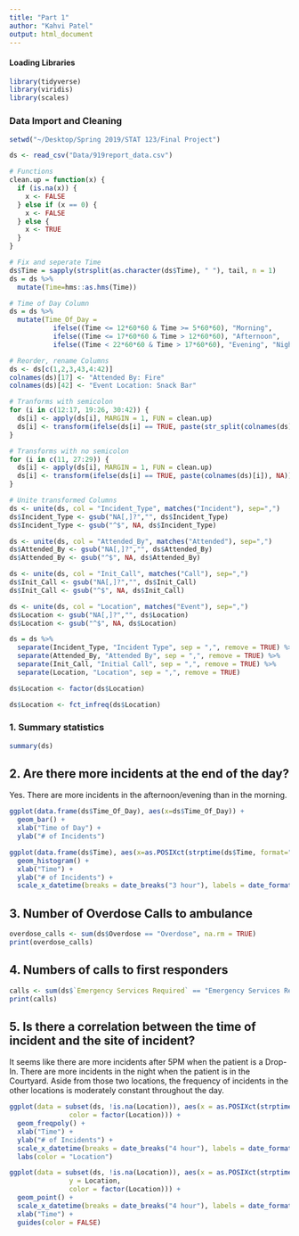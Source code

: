 ```yaml
---
title: "Part 1"
author: "Kahvi Patel"
output: html_document
---
```


#### Loading Libraries
```r
library(tidyverse)
library(viridis)
library(scales)
```

### Data Import and Cleaning
```r
setwd("~/Desktop/Spring 2019/STAT 123/Final Project")

ds <- read_csv("Data/919report_data.csv")

# Functions
clean.up = function(x) {
  if (is.na(x)) {
    x <- FALSE
  } else if (x == 0) {
    x <- FALSE
  } else {
    x <- TRUE
  }
}

# Fix and seperate Time
ds$Time = sapply(strsplit(as.character(ds$Time), " "), tail, n = 1)
ds = ds %>%
  mutate(Time=hms::as.hms(Time))

# Time of Day Column
ds = ds %>%
  mutate(Time_Of_Day = 
           ifelse((Time <= 12*60*60 & Time >= 5*60*60), "Morning", 
           ifelse((Time <= 17*60*60 & Time > 12*60*60), "Afternoon", 
           ifelse((Time < 22*60*60 & Time > 17*60*60), "Evening", "Night"))))

# Reorder, rename Columns
ds <- ds[c(1,2,3,43,4:42)]
colnames(ds)[17] <- "Attended By: Fire"
colnames(ds)[42] <- "Event Location: Snack Bar"

# Tranforms with semicolon
for (i in c(12:17, 19:26, 30:42)) {
  ds[i] <- apply(ds[i], MARGIN = 1, FUN = clean.up)
  ds[i] <- transform(ifelse(ds[i] == TRUE, paste(str_split(colnames(ds)[i], ": ")[[1]][2]), NA))
}

# Transforms with no semicolon
for (i in c(11, 27:29)) {
  ds[i] <- apply(ds[i], MARGIN = 1, FUN = clean.up)
  ds[i] <- transform(ifelse(ds[i] == TRUE, paste(colnames(ds)[i]), NA))
}

# Unite transformed Columns
ds <- unite(ds, col = "Incident_Type", matches("Incident"), sep=",")
ds$Incident_Type <- gsub("NA[,]?","", ds$Incident_Type)
ds$Incident_Type <- gsub("^$", NA, ds$Incident_Type)

ds <- unite(ds, col = "Attended_By", matches("Attended"), sep=",")
ds$Attended_By <- gsub("NA[,]?","", ds$Attended_By)
ds$Attended_By <- gsub("^$", NA, ds$Attended_By)

ds <- unite(ds, col = "Init_Call", matches("Call"), sep=",")
ds$Init_Call <- gsub("NA[,]?","", ds$Init_Call)
ds$Init_Call <- gsub("^$", NA, ds$Init_Call)

ds <- unite(ds, col = "Location", matches("Event"), sep=",")
ds$Location <- gsub("NA[,]?","", ds$Location)
ds$Location <- gsub("^$", NA, ds$Location)

ds = ds %>%
  separate(Incident_Type, "Incident Type", sep = ",", remove = TRUE) %>%
  separate(Attended_By, "Attended By", sep = ",", remove = TRUE) %>%
  separate(Init_Call, "Initial Call", sep = ",", remove = TRUE) %>%
  separate(Location, "Location", sep = ",", remove = TRUE)

ds$Location <- factor(ds$Location)

ds$Location <- fct_infreq(ds$Location)

```

### 1. Summary statistics

```r
summary(ds)
```

## 2. Are there more incidents at the end of the day?
Yes. There are more incidents in the afternoon/evening than in the morning.

```r
ggplot(data.frame(ds$Time_Of_Day), aes(x=ds$Time_Of_Day)) +
  geom_bar() + 
  xlab("Time of Day") +
  ylab("# of Incidents")

ggplot(data.frame(ds$Time), aes(x=as.POSIXct(strptime(ds$Time, format="%H:%M:%S")))) +
  geom_histogram() +
  xlab("Time") + 
  ylab("# of Incidents") +
  scale_x_datetime(breaks = date_breaks("3 hour"), labels = date_format("%I:%M %p"))
```

## 3. Number of Overdose Calls to ambulance

```r
overdose_calls <- sum(ds$Overdose == "Overdose", na.rm = TRUE)
print(overdose_calls)
```

## 4. Numbers of calls to first responders

```r
calls <- sum(ds$`Emergency Services Required` == "Emergency Services Required", na.rm = TRUE)
print(calls)
```

## 5. Is there a correlation between the time of incident and the site of incident?

It seems like there are more incidents after 5PM when the patient is a Drop-In. There are more incidents in the night when the patient is in the Courtyard. Aside from those two locations, the frequency of incidents in the other locations is moderately constant throughout the day.

```r
ggplot(data = subset(ds, !is.na(Location)), aes(x = as.POSIXct(strptime(Time, format="%H:%M:%S")),
               color = factor(Location))) + 
  geom_freqpoly() +
  xlab("Time") +
  ylab("# of Incidents") +
  scale_x_datetime(breaks = date_breaks("4 hour"), labels = date_format("%I:%M %p")) +
  labs(color = "Location")

ggplot(data = subset(ds, !is.na(Location)), aes(x = as.POSIXct(strptime(Time, format="%H:%M:%S")), 
               y = Location,
               color = factor(Location))) + 
  geom_point() +
  scale_x_datetime(breaks = date_breaks("4 hour"), labels = date_format("%I:%M %p")) +
  xlab("Time") +
  guides(color = FALSE)
```